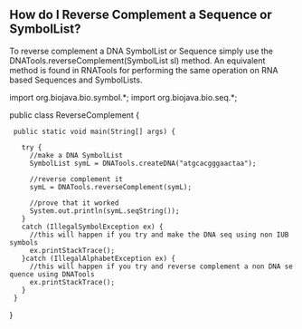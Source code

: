 == How do I Reverse Complement a Sequence or SymbolList? ==

To reverse complement a DNA SymbolList or Sequence simply use the DNATools.reverseComplement(SymbolList sl) method. An equivalent method is found in RNATools for performing the same operation on RNA based Sequences and SymbolLists.

<java>
import org.biojava.bio.symbol.*;
import org.biojava.bio.seq.*;

public class ReverseComplement {
  public static void main(String[] args) {
   
    try {
      //make a DNA SymbolList
      SymbolList symL = DNATools.createDNA("atgcacgggaactaa");

      //reverse complement it
      symL = DNATools.reverseComplement(symL);
     
      //prove that it worked
      System.out.println(symL.seqString());
    }
    catch (IllegalSymbolException ex) {
      //this will happen if you try and make the DNA seq using non IUB symbols
      ex.printStackTrace();
    }catch (IllegalAlphabetException ex) {
      //this will happen if you try and reverse complement a non DNA sequence using DNATools
      ex.printStackTrace();
    }
  }
}
</java>